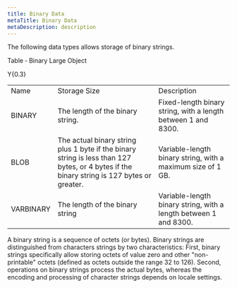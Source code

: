 ```yaml
---
title: Binary Data
metaTitle: Binary Data
metaDescription: description
---
```


The following data types allows storage of binary strings.

Table ‑ Binary Large Object

<div class="tabularcolumns">

Y{0.3}

</div>

|           |                                                                                                                                            |                                                                  |
| --------- | ------------------------------------------------------------------------------------------------------------------------------------------ | ---------------------------------------------------------------- |
| Name      | Storage Size                                                                                                                               | Description                                                      |
| BINARY    | The length of the binary string.                                                                                                           | Fixed-length binary string, with a length between 1 and 8300.    |
| BLOB      | The actual binary string plus 1 byte if the binary string is less than 127 bytes, or 4 bytes if the binary string is 127 bytes or greater. | Variable-length binary string, with a maximum size of 1 GB.      |
| VARBINARY | The length of the binary string                                                                                                            | Variable-length binary string, with a length between 1 and 8300. |

A binary string is a sequence of octets (or bytes). Binary strings are
distinguished from characters strings by two characteristics: First,
binary strings specifically allow storing octets of value zero and other
"non-printable" octets (defined as octets outside the range 32 to 126).
Second, operations on binary strings process the actual bytes, whereas
the encoding and processing of character strings depends on locale
settings.
